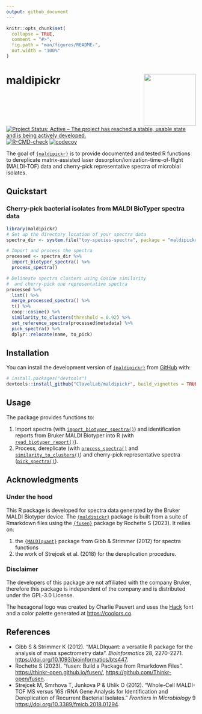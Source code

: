 ```yaml
---
output: github_document
---
```


<!-- README.md is generated from README.Rmd. Please edit that file -->

```r
knitr::opts_chunk$set(
  collapse = TRUE,
  comment = "#>",
  fig.path = "man/figures/README-",
  out.width = "100%"
)
```

# maldipickr <img src="man/figures/logo.png" align="right" height="138" />

<!-- badges: start -->
[![Project Status: Active – The project has reached a stable, usable state and is being actively developed.](https://www.repostatus.org/badges/latest/active.svg)](https://www.repostatus.org/#active)
[![R-CMD-check](https://github.com/ClavelLab/maldipickr/actions/workflows/R-CMD-check.yaml/badge.svg)](https://github.com/ClavelLab/maldipickr/actions/workflows/R-CMD-check.yaml)
[![codecov](https://codecov.io/github/ClavelLab/maldipickr/branch/main/graph/badge.svg?token=JQABKDK2MB)](https://codecov.io/github/ClavelLab/maldipickr)
<!-- badges: end -->

The goal of [`{maldipickr}`](https://github.com/ClavelLab/maldipickr) is to provide documented and tested R functions to dereplicate matrix-assisted laser desorption/ionization-time-of-flight (MALDI-TOF) data and cherry-pick representative spectra of microbial isolates.

## Quickstart

### Cherry-pick bacterial isolates from MALDI BioTyper spectra data

```r
library(maldipickr)
# Set up the directory location of your spectra data
spectra_dir <- system.file("toy-species-spectra", package = "maldipickr")

# Import and process the spectra
processed <- spectra_dir %>%
  import_biotyper_spectra() %>%
  process_spectra()

# Delineate spectra clusters using Cosine similarity
#  and cherry-pick one representative spectra
processed %>%
  list() %>%
  merge_processed_spectra() %>%
  t() %>%
  coop::cosine() %>%
  similarity_to_clusters(threshold = 0.92) %>%
  set_reference_spectra(processed$metadata) %>%
  pick_spectra() %>%
  dplyr::relocate(name, to_pick)
```

## Installation

You can install the development version of [`{maldipickr}`](https://github.com/ClavelLab/maldipickr) from [GitHub](https://github.com/) with:

``` r
# install.packages("devtools")
devtools::install_github("ClavelLab/maldipickr", build_vignettes = TRUE)
```

## Usage

The package provides functions to:

1. Import spectra (with [`import_biotyper_spectra()`](https://clavellab.github.io/maldipickr/reference/import_biotyper_spectra.html)) and identification reports from Bruker MALDI Biotyper into R (with [`read_biotyper_report()`](https://clavellab.github.io/maldipickr/reference/read_biotyper_report.html)).
2. Process, dereplicate (with [`process_spectra()`](https://clavellab.github.io/maldipickr/reference/process_spectra.html) and [`similarity_to_clusters()`](https://clavellab.github.io/maldipickr/reference/similarity_to_clusters.html)) and cherry-pick representative spectra ([`pick_spectra()`](https://clavellab.github.io/maldipickr/reference/pick_spectra.html)).

## Acknowledgments

### Under the hood

This R package is developed for spectra data generated by the Bruker MALDI Biotyper device. The [`{maldipickr}`](https://github.com/ClavelLab/maldipickr) package is built from a suite of Rmarkdown files using the [`{fusen}`](https://thinkr-open.github.io/fusen/) package by Rochette S (2023). It relies on:

1. the [`{MALDIquant}`](https://cran.r-project.org/package=MALDIquant) package from Gibb & Strimmer (2012) for spectra functions
2. the work of Strejcek et al. (2018) for the dereplication procedure.

### Disclaimer

The developers of this package are not affiliated with the company Bruker, therefore this package is independent of the company and is distributed under the GPL-3.0 License.

The hexagonal logo was created by Charlie Pauvert and uses the [Hack](https://sourcefoundry.org/hack) font and a color palette generated at <https://coolors.co>.

## References

* Gibb S & Strimmer K (2012). "MALDIquant: a versatile R package for the
  analysis of mass spectrometry data". *Bioinformatics* 28, 2270-2271. <https://doi.org/10.1093/bioinformatics/bts447>.
* Rochette S (2023). "fusen: Build a Package from Rmarkdown Files". <https://thinkr-open.github.io/fusen/>, <https://github.com/Thinkr-open/fusen>.
* Strejcek M, Smrhova T, Junkova P & Uhlik O (2012). “Whole-Cell MALDI-TOF MS versus 16S rRNA Gene Analysis for Identification and Dereplication of Recurrent Bacterial Isolates.” *Frontiers in Microbiology* 9 <https://doi.org/10.3389/fmicb.2018.01294>.
